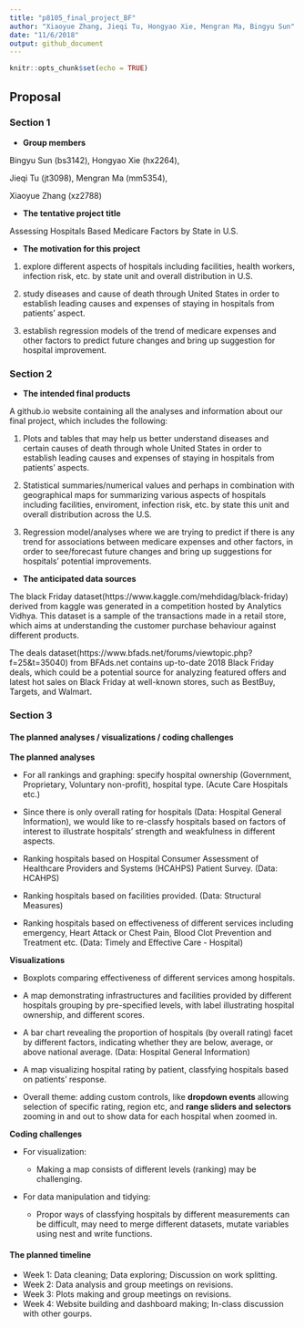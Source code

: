 ```yaml
---
title: "p8105_final_project_BF"
author: "Xiaoyue Zhang, Jieqi Tu, Hongyao Xie, Mengran Ma, Bingyu Sun"
date: "11/6/2018"
output: github_document
---
```


```r
knitr::opts_chunk$set(echo = TRUE)
```

Proposal
---------------------------------------------------------------------------------

### Section 1

* **Group members**

Bingyu Sun (bs3142), Hongyao Xie (hx2264), 

Jieqi Tu (jt3098), Mengran Ma (mm5354), 

Xiaoyue Zhang (xz2788)

* **The tentative project title**

Assessing Hospitals Based Medicare Factors by State in U.S. 

* **The motivation for this project**

1. explore different aspects of hospitals including facilities, health workers, infection risk, etc. by state unit and overall distribution in U.S.

2. study diseases and cause of death through United States in order to establish leading causes and expenses of staying in hospitals from patients' aspect.

3. establish regression models of the trend of medicare expenses and other factors to predict future changes and bring up suggestion for hospital improvement.

### Section 2

* **The intended final products**

A github.io website containing all the analyses and information about our final project, which includes the following: 

1. Plots and tables that may help us better understand diseases and certain causes of death through whole United States in order to establish leading causes and expenses of staying in hospitals from patients' aspects.

2. Statistical summaries/numerical values and perhaps in combination with geographical maps for summarizing various aspects of hospitals including facilities, enviroment, infection risk, etc. by state this unit and overall distribution across the U.S.

3. Regression model/analyses where we are trying to predict if there is any trend for associations between medicare expenses and other factors, in order to see/forecast future changes and bring up suggestions for hospitals' potential improvements.

* **The anticipated data sources**

The black Friday dataset(https://www.kaggle.com/mehdidag/black-friday) derived from kaggle was generated in a competition hosted by Analytics Vidhya. This dataset is a sample of the transactions made in a retail store, which aims at understanding the customer purchase behaviour against different products.

The deals dataset(https://www.bfads.net/forums/viewtopic.php?f=25&t=35040) from BFAds.net contains up-to-date 2018 Black Friday deals, which could be a potential source for analyzing featured offers and latest hot sales on Black Friday at well-known stores, such as BestBuy, Targets, and Walmart. 


### Section 3

#### The planned analyses / visualizations / coding challenges

**The planned analyses**
  
  * For all rankings and graphing: specify hospital ownership (Government, Proprietary, Voluntary non-profit), hospital type. (Acute Care Hospitals etc.)
  
  * Since there is only overall rating for hospitals (Data: Hospital General Information), we would like to re-classfy hospitals based on factors of interest to illustrate hospitals' strength and weakfulness in different aspects. 
  
  * Ranking hospitals based on Hospital Consumer Assessment of Healthcare Providers and Systems (HCAHPS) Patient Survey. (Data: HCAHPS)
  
  * Ranking hospitals based on facilities provided. (Data: Structural Measures)
  
  * Ranking hospitals based on effectiveness of different services including emergency, Heart Attack or Chest Pain, Blood Clot Prevention and Treatment etc. (Data: Timely and Effective Care - Hospital)

  
**Visualizations**
  
  * Boxplots comparing effectiveness of different services among hospitals.
    
  * A map demonstrating infrastructures and facilities provided by different hospitals grouping by pre-specified levels, with label illustrating hospital ownership, and different scores.
    
  * A bar chart revealing the proportion of hospitals (by overall rating) facet by different factors, indicating whether they are below, average, or above national average. (Data: Hospital General Information)
    
  * A map visualizing hospital rating by patient, classfying hospitals based on patients' response.
    
  * Overall theme: adding custom controls, like **dropdown events** allowing selection of specific rating, region etc, and **range sliders and selectors** zooming in and out to show data for each hospital when zoomed in.

  
**Coding challenges**

  * For visualization:
    
    * Making a map consists of different levels (ranking) may be challenging.
    
  * For data manipulation and tidying:
    
    * Propor ways of classfying hospitals by different measurements can be difficult, may need to merge different datasets, mutate variables using nest and write functions.
    
#### The planned timeline
    
  * Week 1: Data cleaning; Data exploring; Discussion on work splitting.
  * Week 2: Data analysis and group meetings on revisions.
  * Week 3: Plots making and group meetings on revisions.
  * Week 4: Website building and dashboard making; In-class discussion with other gourps.